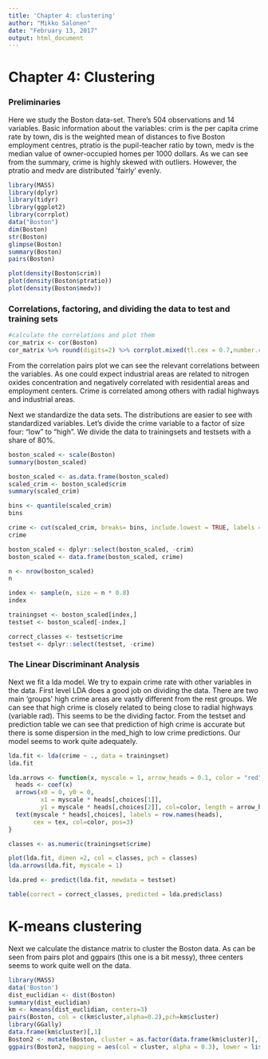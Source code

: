 ```yaml
---
title: 'Chapter 4: clustering'
author: "Mikko Salonen"
date: "February 13, 2017"
output: html_document
---
```

# Chapter 4: Clustering

### Preliminaries

Here we study the Boston data-set. There's 504 observations and 14 variables. Basic information about the variables: crim is the per capita crime rate by town, dis is the weighted mean of distances to five Boston employment centres, ptratio is the pupil-teacher ratio by town, medv is the median value of owner-occupied homes per 1000 dollars. As we can see from the summary, crime is highly skewed with outliers. However, the ptratio and medv are distributed 'fairly' evenly.

```r
library(MASS)
library(dplyr)
library(tidyr)
library(ggplot2)
library(corrplot)
data("Boston")
dim(Boston)
str(Boston)
glimpse(Boston)
summary(Boston)
pairs(Boston)

plot(density(Boston$crim))
plot(density(Boston$ptratio))
plot(density(Boston$medv))
```


### Correlations, factoring, and dividing the data to test and training sets

```r

#calculate the correlations and plot them
cor_matrix <- cor(Boston)
cor_matrix %>% round(digits=2) %>% corrplot.mixed(tl.cex = 0.7,number.cex=0.7,order="hclust",addrect=2)
```

From the correlation pairs plot we can see the relevant correlations between the variables. As one could expect industrial areas are related to nitrogen oxides concentration and negatively correlated with residential areas and employment centers. Crime is correlated among others with radial highways and industrial areas.

Next we standardize the data sets. The distributions are easier to see with standardized variables. Let's divide the crime variable to a factor of size four: "low" to "high". We divide the data to trainingsets and testsets with a share of 80%.

```r
boston_scaled <- scale(Boston)
summary(boston_scaled) 

boston_scaled <- as.data.frame(boston_scaled)
scaled_crim <- boston_scaled$crim
summary(scaled_crim)

bins <- quantile(scaled_crim)
bins

crime <- cut(scaled_crim, breaks= bins, include.lowest = TRUE, labels = c("low", "med_low", "med_high", "high"))
crime

boston_scaled <- dplyr::select(boston_scaled, -crim)
boston_scaled <- data.frame(boston_scaled, crime)

n <- nrow(boston_scaled)
n

index <- sample(n, size = n * 0.8)
index

trainingset <- boston_scaled[index,]
testset <- boston_scaled[-index,]

correct_classes <- testset$crime
testset <- dplyr::select(testset, -crime)

```


### The Linear Discriminant Analysis

Next we fit a lda model. We try to expain crime rate with other variables in the data.
 First level LDA does a good job on dividing the data. There are two main 'groups' high crime areas are vastly different from the rest groups. We can see that high crime is closely related to being close to radial highways (variable rad). This seems to be the dividing factor. From the testset and prediction table we can see that prediction of high crime is accurate but there is some dispersion in the med_high to low crime predictions. Our model seems to work quite adequately.
```r
lda.fit <- lda(crime ~ ., data = trainingset)
lda.fit

lda.arrows <- function(x, myscale = 1, arrow_heads = 0.1, color = "red", tex = 0.75, choices = c(1,2)){
  heads <- coef(x)
  arrows(x0 = 0, y0 = 0, 
         x1 = myscale * heads[,choices[1]], 
         y1 = myscale * heads[,choices[2]], col=color, length = arrow_heads)
  text(myscale * heads[,choices], labels = row.names(heads), 
       cex = tex, col=color, pos=3)
}

classes <- as.numeric(trainingset$crime)

plot(lda.fit, dimen =2, col = classes, pch = classes)
lda.arrows(lda.fit, myscale = 1)

lda.pred <- predict(lda.fit, newdata = testset)

table(correct = correct_classes, predicted = lda.pred$class)
```

# K-means clustering

Next we calculate the distance matrix to cluster the Boston data. As can be seen from pairs plot and ggpairs (this one is a bit messy), three centers seems to work quite well on the data. 

```r
library(MASS)
data('Boston')
dist_euclidian <- dist(Boston)
summary(dist_euclidian)
km <- kmeans(dist_euclidian, centers=3)
pairs(Boston, col = c(km$cluster,alpha=0.2),pch=km$cluster)
library(GGally)
data.frame(km$cluster)[,1]
Boston2 <- mutate(Boston, cluster = as.factor(data.frame(km$cluster)[,1]))
ggpairs(Boston2, mapping = aes(col = cluster, alpha = 0.3), lower = list(combo = wrap("facethist", bins = 20)), title ="K-means (3) colored plots")
```


